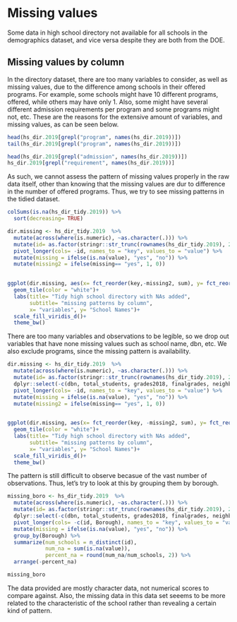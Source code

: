 # Missing values

Some data in high school directory not available for all schools in the demographics dataset, and vice versa despite they are both from the DOE.

## Missing values by column

In the directory dataset, there are too many variables to consider, as well as missing values, due to the difference among schools in their offered programs. For example, some schools might have 10 different programs, offered, while others may have only 1. Also, some might have several different admission requirements per program and some programs might not, etc.
These are the reasons for the extensive amount of variables, and missing values, as can be seen below.

```r
head(hs_dir.2019[grepl("program", names(hs_dir.2019))])
tail(hs_dir.2019[grepl("program", names(hs_dir.2019))])

head(hs_dir.2019[grepl("admission", names(hs_dir.2019))])
hs_dir.2019[grepl("requirement", names(hs_dir.2019))]
```

As such, we cannot assess the pattern of missing values properly in the raw data itself, other than knowing that the missing values are dur to difference in the number of offered programs.
Thus, we try to see missing patterns in the tidied dataset.

```r
colSums(is.na(hs_dir_tidy.2019)) %>% 
  sort(decreasing= TRUE)
```   

```r
dir.missing <- hs_dir_tidy.2019  %>%  
  mutate(across(where(is.numeric), ~as.character(.))) %>% 
  mutate(id= as.factor(stringr::str_trunc(rownames(hs_dir_tidy.2019), 20)))%>%
  pivot_longer(cols= -id, names_to = "key", values_to = "value") %>% 
  mutate(missing = ifelse(is.na(value), "yes", "no")) %>% 
  mutate(missing2 = ifelse(missing== "yes", 1, 0))
  

ggplot(dir.missing, aes(x= fct_reorder(key,-missing2, sum), y= fct_reorder(id, -missing2, sum), fill = missing))+
  geom_tile(color = "white")+
  labs(title= "Tidy high school directory with NAs added",
       subtitle= "missing patterns by column",
       x= "variables", y= "School Names")+
  scale_fill_viridis_d()+
  theme_bw()
```
There are too many variables and observations to be legible, so we drop out variables that have none missing values such as school name, dbn, etc. We also exclude programs, since the missing pattern is availability.

```r
dir.missing <- hs_dir_tidy.2019  %>%  
  mutate(across(where(is.numeric), ~as.character(.))) %>% 
  mutate(id= as.factor(stringr::str_trunc(rownames(hs_dir_tidy.2019), 20)))%>%
  dplyr::select(-c(dbn, total_students, grades2018, finalgrades, neighborhood, Borough), -starts_with("program")) %>% 
  pivot_longer(cols= -id, names_to = "key", values_to = "value") %>% 
  mutate(missing = ifelse(is.na(value), "yes", "no")) %>% 
  mutate(missing2 = ifelse(missing== "yes", 1, 0))
  

ggplot(dir.missing, aes(x= fct_reorder(key, -missing2, sum), y= fct_reorder(id, -missing2, sum), fill = missing))+
  geom_tile(color = "white")+
  labs(title= "Tidy high school directory with NAs added",
       subtitle= "missing patterns by column",
       x= "variables", y= "School Names")+
  scale_fill_viridis_d()+
  theme_bw()

```
The pattern is still difficult to observe becasue of the vast number of observations.
Thus, let's try to look at this by grouping them by borough.

```r
missing_boro <- hs_dir_tidy.2019  %>%  
  mutate(across(where(is.numeric), ~as.character(.))) %>% 
  mutate(id= as.factor(stringr::str_trunc(rownames(hs_dir_tidy.2019), 20)))%>%
  dplyr::select(-c(dbn, total_students, grades2018, finalgrades, neighborhood), -starts_with("program")) %>% 
  pivot_longer(cols= -c(id, Borough), names_to = "key", values_to = "value") %>% 
  mutate(missing = ifelse(is.na(value), "yes", "no")) %>% 
  group_by(Borough) %>% 
  summarize(num_schools = n_distinct(id), 
            num_na = sum(is.na(value)),
            percent_na = round(num_na/num_schools, 2)) %>% 
  arrange(-percent_na)

missing_boro
```

The data provided are mostly character data, not numerical scores to compare against.
Also, the missing data in this data set seeems to be more related to the characteristic of the school rather than revealing a certain kind of pattern.

